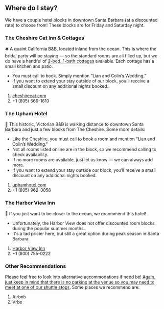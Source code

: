 ## Where do I stay?

We have a couple hotel blocks in downtown Santa Barbara (at a discounted rate) to choose from! These blocks are for Friday and Saturday night.

### The Cheshire Cat Inn & Cottages

🛎️ A quaint California B&B, located inland from the ocean. This is where the bridal party will be staying — so the standard rooms are all filled up, but we do have a handful of [2-bed, 1-bath cottages](https://cheshirecat.com/accommodations/cottages) available. Each cottage has a small kitchen and patio.

- You must call to book. Simply mention “Lian and Colin’s Wedding.”
- If you want to extend your stay outside of our block, you’ll receive a small discount on any additional nights booked.

1. [cheshirecat.com](https://cheshirecat.com)
1. +1 (805) 569-1610

### The Upham Hotel

🌳 This historic, Victorian B&B is walking distance to downtown Santa Barbara and just a few blocks from The Cheshire. Some more details:

- Like the Cheshire, you must call to book a room and mention “Lian and Colin’s Wedding.”
- Not all rooms listed online are in the block, so we recommend calling to check availability.
- If no more rooms are available, just let us know — we can always add more.
- If you want to extend your stay outside our block, you’ll receive a small discount on any additional nights booked.

1. [uphamhotel.com](https://uphamhotel.com/)
1. +1 (805) 962-0058

### The Harbor View Inn

🐚 If you just want to be closer to the ocean, we recommend this hotel!

- Unfortunately, the Harbor View does not offer discounted room blocks during the popular summer months.
- It's a tad pricier here, but still a great option during peak season in Santa Barbara.

1. [Harbor View Inn](https://www.harborviewinnsb.com)
1. +1 (800) 755-0222

### Other Recommendations

Please feel free to look into alternative accommodations if need be! <u>Again, just keep in mind that there is no parking at the venue so you may need to meet at one of our shuttle stops</u>. Some places we recommend are:

1. Airbnb
1. Vrbo
